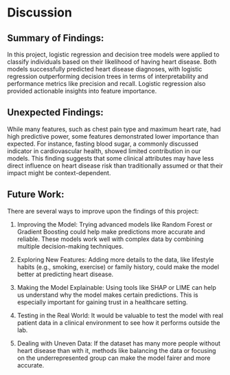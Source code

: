 # Discussion

## Summary of Findings: 

In this project, logistic regression and decision tree models were applied to classify individuals based on their likelihood of having heart disease. Both models successfully predicted heart disease diagnoses, with logistic regression outperforming decision trees in terms of interpretability and performance metrics like precision and recall. Logistic regression also provided actionable insights into feature importance.


## Unexpected Findings: 

While many features, such as chest pain type and maximum heart rate, had high predictive power, some features demonstrated lower importance than expected. For instance, fasting blood sugar, a commonly discussed indicator in cardiovascular health, showed limited contribution in our models. This finding suggests that some clinical attributes may have less direct influence on heart disease risk than traditionally assumed or that their impact might be context-dependent.


## Future Work: 

There are several ways to improve upon the findings of this project:

1. Improving the Model: Trying advanced models like Random Forest or Gradient Boosting could help make predictions more accurate and reliable. These models work well with complex data by combining multiple decision-making techniques.

2. Exploring New Features: Adding more details to the data, like lifestyle habits (e.g., smoking, exercise) or family history, could make the model better at predicting heart disease.

3. Making the Model Explainable: Using tools like SHAP or LIME can help us understand why the model makes certain predictions. This is especially important for gaining trust in a healthcare setting.

4. Testing in the Real World: It would be valuable to test the model with real patient data in a clinical environment to see how it performs outside the lab.

5. Dealing with Uneven Data: If the dataset has many more people without heart disease than with it, methods like balancing the data or focusing on the underrepresented group can make the model fairer and more accurate.
